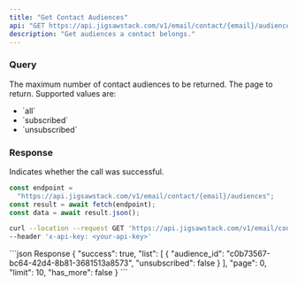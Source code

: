 ```yaml
---
title: "Get Contact Audiences"
api: "GET https://api.jigsawstack.com/v1/email/contact/{email}/audiences"
description: "Get audiences a contact belongs."
---
```


### Query

<ParamField query="limit" default="30" type="string">
  The maximum number of contact audiences to be returned.
</ParamField>

<ParamField query="page" default="0" type="string">
  The page to return.
</ParamField>

<ParamField body="filter_subscribed" type="string" default="all">
  Supported values are:
  <ul>
    <li>`all`</li>
    <li>`subscribed`</li>
    <li>`unsubscribed`</li>
  </ul>
</ParamField>

<Snippet file="header.mdx" />

### Response

<ResponseField name="success" type="boolean">
  Indicates whether the call was successful.
</ResponseField>

<RequestExample>

```javascript Node.js
const endpoint =
  "https://api.jigsawstack.com/v1/email/contact/{email}/audiences";
const result = await fetch(endpoint);
const data = await result.json();
```

```bash cURL
curl --location --request GET 'https://api.jigsawstack.com/v1/email/contact/{email}/audiences' \
--header 'x-api-key: <your-api-key>'
```

</RequestExample>

<ResponseExample>
```json Response
{
  "success": true,
  "list": [
    {
      "audience_id": "c0b73567-bc64-42d4-8b81-3681513a8573",
      "unsubscribed": false
    }
  ],
  "page": 0,
  "limit": 10,
  "has_more": false
}
```

</ResponseExample>
